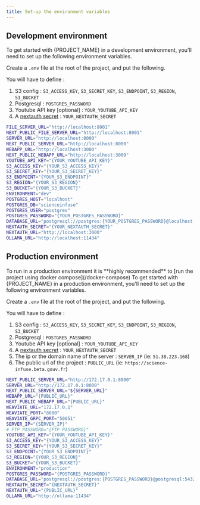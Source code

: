 ```yaml
---
title: Set-up the environment variables
---
```



## Development environment

To get started with {PROJECT_NAME} in a development environment, you'll need to set up the following environment variables.

Create a `.env` file at the root of the project, and put the following.

You will have to define :
1. S3 config : `S3_ACCESS_KEY`, `S3_SECRET_KEY`, `S3_ENDPOINT`, `S3_REGION`, `S3_BUCKET`
2. Postgresql : `POSTGRES_PASSWORD`
3. Youtube API key [optional] : `YOUR_YOUTUBE_API_KEY`
4. A [nextauth secret](https://next-auth.js.org/configuration/options#nextauth_secret) : `YOUR_NEXTAUTH_SECRET`

```sh
FILE_SERVER_URL="http://localhost:8001"
NEXT_PUBLIC_FILE_SERVER_URL="http://localhost:8001"
SERVER_URL="http://localhost:8000"
NEXT_PUBLIC_SERVER_URL="http://localhost:8000"
WEBAPP_URL="http://localhost:3000"
NEXT_PUBLIC_WEBAPP_URL="http://localhost:3000"
YOUTUBE_API_KEY="{YOUR_YOUTUBE_API_KEY}"
S3_ACCESS_KEY="{YOUR_S3_ACCESS_KEY}"
S3_SECRET_KEY="{YOUR_S3_SECRET_KEY}"
S3_ENDPOINT="{YOUR_S3_ENDPOINT}"
S3_REGION="{YOUR_S3_REGION}"
S3_BUCKET="{YOUR_S3_BUCKET}"
ENVIRONMENT="dev"
POSTGRES_HOST="localhost"
POSTGRES_DB="scienceinfuse"
POSTGRES_USER="postgres"
POSTGRES_PASSWORD="{YOUR_POSTGRES_PASSWORD}"
DATABASE_URL="postgresql://postgres:{YOUR_POSTGRES_PASSWORD}@localhost:5432/scienceinfuse?schema=public"
NEXTAUTH_SECRET="{YOUR_NEXTAUTH_SECRET}"
NEXTAUTH_URL="http://localhost:3000"
OLLAMA_URL="http://localhost:11434"
```

## Production environment
<Callout type="warn" >
To run in a production environment it is **highly recommended** to [run the project using docker compose](/docker-compose) 
</Callout>
To get started with {PROJECT_NAME} in a production environment, you'll need to set up the following environment variables.

Create a `.env` file at the root of the project, and put the following.

You will have to define :
1. S3 config : `S3_ACCESS_KEY`, `S3_SECRET_KEY`, `S3_ENDPOINT`, `S3_REGION`, `S3_BUCKET`
2. Postgresql : `POSTGRES_PASSWORD`
3. Youtube API key [optional] : `YOUR_YOUTUBE_API_KEY`
4. A [nextauth secret](https://next-auth.js.org/configuration/options#nextauth_secret) : `YOUR_NEXTAUTH_SECRET`
5. The ip or the domain name of the server : `SERVER_IP` (ie: `51.38.223.168`)
6. The public url of the project : `PUBLIC_URL` (ie: `https://science-infuse.beta.gouv.fr`)

```sh
NEXT_PUBLIC_SERVER_URL="http://172.17.0.1:8000"
SERVER_URL="http://172.17.0.1:8000"
NEXT_PUBLIC_SERVER_URL="${SERVER_URL}"
WEBAPP_URL="{PUBLIC_URL}"
NEXT_PUBLIC_WEBAPP_URL="{PUBLIC_URL}"
WEAVIATE_URL="172.17.0.1"
WEAVIATE_PORT="8080"
WEAVIATE_GRPC_PORT="50051"
SERVER_IP="{SERVER_IP}"
# FTP_PASSWORD="{FTP_PASSWORD}"
YOUTUBE_API_KEY="{YOUR_YOUTUBE_API_KEY}"
S3_ACCESS_KEY="{YOUR_S3_ACCESS_KEY}"
S3_SECRET_KEY="{YOUR_S3_SECRET_KEY}"
S3_ENDPOINT="{YOUR_S3_ENDPOINT}"
S3_REGION="{YOUR_S3_REGION}"
S3_BUCKET="{YOUR_S3_BUCKET}"
ENVIRONMENT="production"
POSTGRES_PASSWORD="{POSTGRES_PASSWORD}"
DATABASE_URL="postgresql://postgres:{POSTGRES_PASSWORD}@postgresql:5432/scienceinfuse?schema=public"
NEXTAUTH_SECRET="{NEXTAUTH_SECRET}"
NEXTAUTH_URL="{PUBLIC_URL}"
OLLAMA_URL="http://ollama:11434"
```

